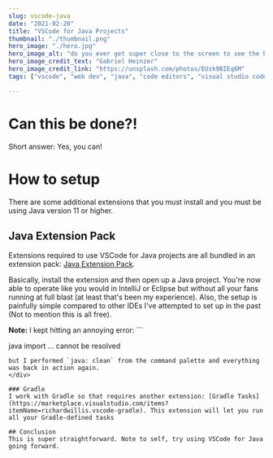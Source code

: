 ```yaml
---
slug: vscode-java
date: "2021-02-20"
title: "VSCode for Java Projects"
thumbnail: "./thumbnail.png"
hero_image: "./hero.jpg"
hero_image_alt: "do you ever get super close to the screen to see the bugs closer?"
hero_image_credit_text: "Gabriel Heinzer"
hero_image_credit_link: "https://unsplash.com/photos/EUzk9BIEq6M"
tags: ["vscode", "web dev", "java", "code editors", "visual studio code"]

---
```


# Can this be done?!
Short answer: Yes, you can!

# How to setup
There are some additional extensions that you must install and you must be using Java version 11 or higher.

## Java Extension Pack
Extensions required to use VSCode for Java projects are all bundled in an extension pack: [Java Extension Pack](https://marketplace.visualstudio.com/items?itemName=vscjava.vscode-java-pack). 

Basically, install the extension and then open up a Java project. You're now able to operate like you would in IntelliJ or Eclipse but without all your fans running at full blast (at least that's been my experience). Also, the setup is painfully simple compared to other IDEs I've attempted to set up in the past (Not to mention this is all free).

<div className={note}>
  <strong>Note:</strong> I kept hitting an annoying error: 
  ```
  
  java import ... cannot be resolved
  
  
  ```
  but I performed `java: clean` from the command palette and everything was back in action again.
</div>

### Gradle
I work with Gradle so that requires another extension: [Gradle Tasks](https://marketplace.visualstudio.com/items?itemName=richardwillis.vscode-gradle). This extension will let you run all your Gradle-defined tasks

## Conclusion
This is super straightforward. Note to self, try using VSCode for Java going forward. 